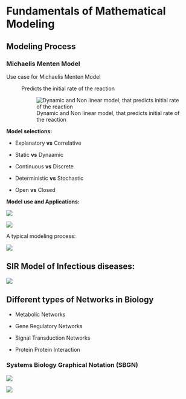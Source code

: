# Fundamentals of Mathematical Modeling

## Modeling Process

### Michaelis Menten Model

Use case for Michaelis Menten Model

:   Predicts the initial rate of the reaction

    ![Dynamic and Non linear model, that predicts initial rate of the reaction](images/clipboard-3123908450.png)

**Model selections:**

-   Explanatory **vs** Correlative

-   Static **vs** Dynaamic

-   Continuous **vs** Discrete

-   Deterministic **vs** Stochastic

-   Open **vs** Closed

**Model use and Applications:**

![](images/clipboard-1950953656.png)

![](images/clipboard-1204640053.png)

A typical modeling process:

![](images/clipboard-1976122801.png)

## SIR Model of Infectious diseases:

![](images/clipboard-1824368734.png)

## Different types of Networks in Biology

-   Metabolic Networks

-   Gene Regulatory Networks

-   Signal Transduction Networks

-   Protein Protein Interaction

### Systems Biology Graphical Notation (SBGN)

![](images/clipboard-79331008.png)

![](images/clipboard-2732492721.png)
